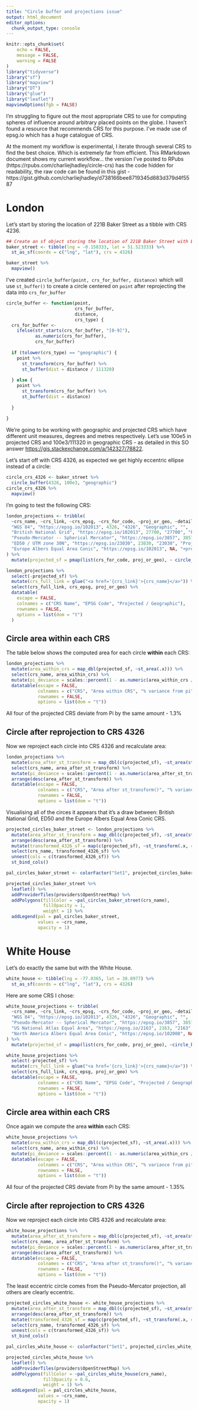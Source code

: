 ```yaml
---
title: "Circle buffer and projections issue"
output: html_document
editor_options: 
  chunk_output_type: console
---
```


```r
knitr::opts_chunk$set(
	echo = FALSE,
	message = FALSE,
	warning = FALSE
)
library("tidyverse")
library("sf")
library("mapview")
library("DT")
library("glue")
library("leaflet")
mapviewOptions(fgb = FALSE)
```

I'm struggling to figure out the most appropriate CRS to use for computing spheres of influence around arbitrary placed points on the globe. I haven't found a resource that recommends CRS for this purpose. I've made use of epsg.io which has a huge catalogue of CRS.

At the moment my workflow is experimental, I iterate through several CRS to find the best choice. Which is extremely far from efficient. This RMarkdown document shows my current workflow... the version I've posted to RPubs (https://rpubs.com/charliejhadley/circle-crs) has the code hidden for readability, the raw code can be found in this gist - https://gist.github.com/charliejhadley/d738166bee8719345d883d379d4f5587

# London

Let's start by storing the location of 221B Baker Street as a tibble with CRS 4236.

```r
## Create an sf object storing the location of 221B Baker Street with EPSG:4326
baker_street <- tibble(lng = -0.158333, lat = 51.523333) %>% 
  st_as_sf(coords = c("lng", "lat"), crs = 4326)

baker_street %>% 
  mapview()
```

I've created `circle_buffer(point, crs_for_buffer, distance)` which will use `st_buffer()` to create a circle centered on `point` after reprojecting the data into `crs_for_buffer`

```r
circle_buffer <- function(point,
                          crs_for_buffer,
                          distance,
                          crs_type) {
  crs_for_buffer <-
    ifelse(str_starts(crs_for_buffer, "[0-9]"),
           as.numeric(crs_for_buffer),
           crs_for_buffer)
  
  if (tolower(crs_type) == "geographic") {
    point %>%
      st_transform(crs_for_buffer) %>%
      st_buffer(dist = distance / 111320)
    
  } else {
    point %>%
      st_transform(crs_for_buffer) %>%
      st_buffer(dist = distance)
    
  }
  
}
```

We're going to be working with geographic and projected CRS which have different unit measures, degrees and metres respectively. Let's use 100e5 in projected CRS and 100e3/111320 in geographic CRS - as detailed in this SO answer [https://gis.stackexchange.com/a/142327/78822](https://gis.stackexchange.com/a/142327/78822).

Let's start off with CRS 4326, as expected we get highly eccentric ellipse instead of a circle:

```r
circle_crs_4326 <- baker_street %>% 
  circle_buffer(4326, 100e3, "geographic")
circle_crs_4326 %>% 
  mapview()
```

I'm going to test the following CRS:

```r
london_projections <- tribble(
  ~crs_name, ~crs_link, ~crs_epsg, ~crs_for_code, ~proj_or_geo, ~details,
  "WGS 84", "https://epsg.io/102013", 4326, "4326", "Geographic", "",
  "British National Grid", "https://epsg.io/102013", 27700, "27700", "Projected", "",
  "Pseudo-Mercator -- Spherical Mercator", "https://epsg.io/3857", 3857, "3857", "Projected", "",
  "ED50 / UTM zone 30N", "https://epsg.io/23030", 23030, "23030", "Projected", "",
  "Europe Albers Equal Area Conic", "https://epsg.io/102013", NA, "+proj=aea +lat_1=43 +lat_2=62 +lat_0=30 +lon_0=10 +x_0=0 +y_0=0 +ellps=intl +units=m no_defs", "Projected", ""
) %>%
  mutate(projected_sf = pmap(list(crs_for_code, proj_or_geo), ~ circle_buffer(baker_street, .x, 100e3, .y)))

london_projections %>%
  select(-projected_sf) %>%
  mutate(crs_full_link = glue("<a href='{crs_link}'>{crs_name}</a>")) %>%
  select(crs_full_link, crs_epsg, proj_or_geo) %>%
  datatable(
    escape = FALSE,
    colnames = c("CRS Name", "EPSG Code", "Projected / Geographic"),
    rownames = FALSE,
    options = list(dom = "t")
  )

```

## Circle area **within** each CRS

The table below shows the computed area for each circle **within** each CRS:

```r
london_projections %>%
  mutate(area_within_crs = map_dbl(projected_sf, ~st_area(.x))) %>% 
  select(crs_name, area_within_crs) %>% 
  mutate(pi_deviance = scales::percent(1 - as.numeric(area_within_crs / 1e11 * pi), 0.01)) %>% 
  datatable(escape = FALSE, 
            colnames = c("CRS", "Area within CRS", "% variance from pi"),
            rownames = FALSE, 
            options = list(dom = "t"))
```

All four of the projected CRS deviate from Pi by the same amount - 1.3%

## Circle after reprojection to CRS 4326

Now we reproject each circle into CRS 4326 and recalculate area:

```r
london_projections %>%
  mutate(area_after_st_transform = map_dbl(c(projected_sf), ~st_area(st_transform(.x, 4326)))) %>% 
  select(crs_name, area_after_st_transform) %>% 
  mutate(pi_deviance = scales::percent(1 - as.numeric(area_after_st_transform / 1e11 * pi), 0.01)) %>% 
  arrange(desc(area_after_st_transform)) %>% 
  datatable(escape = FALSE, 
            colnames = c("CRS", "Area after st_transform()", "% variance from pi"),
            rownames = FALSE, 
            options = list(dom = "t"))
```

Visualising all of the circes it appears that it's a draw between: British National Grid, ED50 and the Europe Albers Equal Area Conic CRS.

```r
projected_circles_baker_street <- london_projections %>%
  mutate(area_after_st_transform = map_dbl(c(projected_sf), ~st_area(st_transform(.x, 4326)))) %>% 
  arrange(desc(area_after_st_transform)) %>% 
  mutate(transformed_4326_sf = map(c(projected_sf), ~st_transform(.x, 4326))) %>% 
  select(crs_name, transformed_4326_sf) %>% 
  unnest(cols = c(transformed_4326_sf)) %>% 
  st_bind_cols()

pal_circles_baker_street <- colorFactor("Set1", projected_circles_baker_street$crs_name)

projected_circles_baker_street %>% 
  leaflet() %>% 
  addProviderTiles(providers$OpenStreetMap) %>% 
  addPolygons(fillColor = ~pal_circles_baker_street(crs_name),
              fillOpacity = 1,
              weight = 1) %>% 
  addLegend(pal = pal_circles_baker_street,
            values = ~crs_name,
            opacity = 1)
```



# White House

Let's do exactly the same but with the White House.

```r
white_house <- tibble(lng = -77.0365, lat = 38.8977) %>% 
  st_as_sf(coords = c("lng", "lat"), crs = 4326)
```

Here are some CRS I chose:

```r
white_house_projections <- tribble(
  ~crs_name, ~crs_link, ~crs_epsg, ~crs_for_code, ~proj_or_geo, ~details,
  "WGS 84", "https://epsg.io/102013", 4326, "4326", "Geographic", "",
  "Pseudo-Mercator -- Spherical Mercator", "https://epsg.io/3857", 3857, "3857", "Projected", "",
  "US National Atlas Equal Area", "https://epsg.io/2163", 2163, "2163", "Projected", "",
  "North America Albers Equal Area Conic", "https://epsg.io/102008", NA, "+proj=aea +lat_1=20 +lat_2=60 +lat_0=40 +lon_0=-96 +x_0=0 +y_0=0 +ellps=GRS80", "Projected", ""
) %>% 
  mutate(projected_sf = pmap(list(crs_for_code, proj_or_geo), ~circle_buffer(white_house, .x, 100e3, .y)))

white_house_projections %>% 
  select(-projected_sf) %>% 
  mutate(crs_full_link = glue("<a href='{crs_link}'>{crs_name}</a>")) %>% 
  select(crs_full_link, crs_epsg, proj_or_geo) %>% 
  datatable(escape = FALSE, 
            colnames = c("CRS Name", "EPSG Code", "Projected / Geographic"),
            rownames = FALSE, 
            options = list(dom = "t"))

```

## Circle area **within** each CRS

Once again we compute the area **within** each CRS:

```r
white_house_projections %>%
  mutate(area_within_crs = map_dbl(c(projected_sf), ~st_area(.x))) %>% 
  select(crs_name, area_within_crs) %>% 
  mutate(pi_deviance = scales::percent(1 - as.numeric(area_within_crs / 1e11 * pi), 0.01)) %>% 
  datatable(escape = FALSE, 
            colnames = c("CRS", "Area within CRS", "% variance from pi"),
            rownames = FALSE, 
            options = list(dom = "t"))
```

All four of the projected CRS deviate from Pi by the same amount - 1.35%

## Circle after reprojection to CRS 4326

Now we reproject each circle into CRS 4326 and recalculate area:

```r
white_house_projections %>%
  mutate(area_after_st_transform = map_dbl(c(projected_sf), ~st_area(st_transform(.x, 4326)))) %>% 
  select(crs_name, area_after_st_transform) %>% 
  mutate(pi_deviance = scales::percent(1 - as.numeric(area_after_st_transform / 1e11 * pi), 0.01)) %>% 
  arrange(desc(area_after_st_transform)) %>% 
  datatable(escape = FALSE, 
            colnames = c("CRS", "Area after st_transform()", "% variance from pi"),
            rownames = FALSE, 
            options = list(dom = "t"))
```

The least eccentric circle comes from the Pseudo-Mercator projection, all others are clearly eccentric.

```r
projected_circles_white_house <- white_house_projections %>%
  mutate(area_after_st_transform = map_dbl(c(projected_sf), ~st_area(st_transform(.x, 4326)))) %>% 
  arrange(desc(area_after_st_transform)) %>% 
  mutate(transformed_4326_sf = map(c(projected_sf), ~st_transform(.x, 4326))) %>% 
  select(crs_name, transformed_4326_sf) %>% 
  unnest(cols = c(transformed_4326_sf)) %>% 
  st_bind_cols()

pal_circles_white_house <- colorFactor("Set1", projected_circles_white_house$crs_name)

projected_circles_white_house %>% 
  leaflet() %>% 
  addProviderTiles(providers$OpenStreetMap) %>% 
  addPolygons(fillColor = ~pal_circles_white_house(crs_name),
              fillOpacity = 0.6,
              weight = 1) %>% 
  addLegend(pal = pal_circles_white_house,
            values = ~crs_name,
            opacity = 1)
```





















